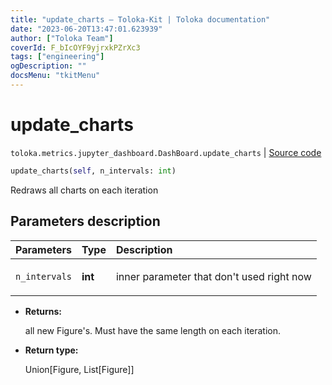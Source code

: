 ```yaml
---
title: "update_charts — Toloka-Kit | Toloka documentation"
date: "2023-06-20T13:47:01.623939"
author: ["Toloka Team"]
coverId: F_bIcOYF9yjrxkPZrXc3
tags: ["engineering"]
ogDescription: ""
docsMenu: "tkitMenu"
---
```


# update_charts

`toloka.metrics.jupyter_dashboard.DashBoard.update_charts` | [Source code](https://github.com/Toloka/toloka-kit/blob/v1.2.0/src/metrics/jupyter_dashboard.py#L302)

```python
update_charts(self, n_intervals: int)
```

Redraws all charts on each iteration

## Parameters description

| Parameters | Type | Description |
| :----------| :----| :-----------|
`n_intervals`|**int**|<p>inner parameter that don't used right now</p>

* **Returns:**

  all new Figure's.
Must have the same length on each iteration.

* **Return type:**

  Union\[Figure, List\[Figure\]\]